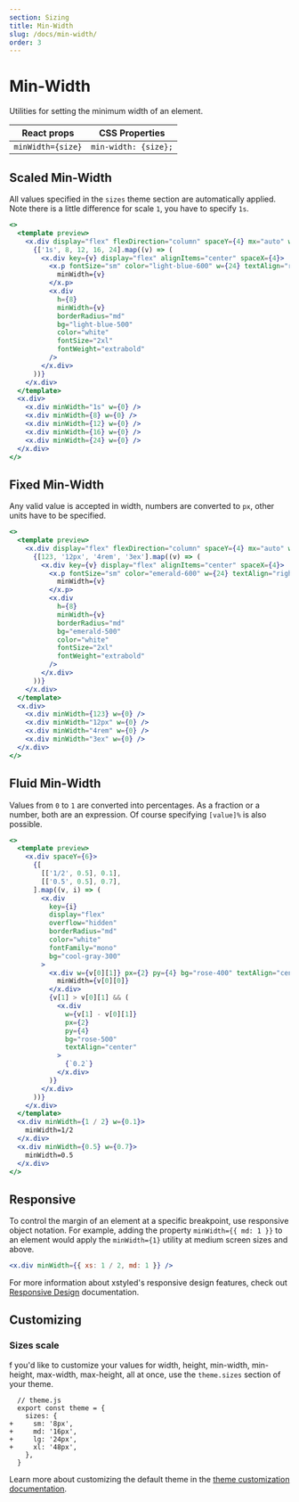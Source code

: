 ```yaml
---
section: Sizing
title: Min-Width
slug: /docs/min-width/
order: 3
---
```


# Min-Width

Utilities for setting the minimum width of an element.

<carbon-ad />

| React props       | CSS Properties       |
| ----------------- | -------------------- |
| `minWidth={size}` | `min-width: {size};` |

## Scaled Min-Width

All values specified in the `sizes` theme section are automatically applied. Note there is a little difference for scale `1`, you have to specify `1s`.

```jsx preview color=light-blue
<>
  <template preview>
    <x.div display="flex" flexDirection="column" spaceY={4} mx="auto" w={64}>
      {['1s', 8, 12, 16, 24].map((v) => (
        <x.div key={v} display="flex" alignItems="center" spaceX={4}>
          <x.p fontSize="sm" color="light-blue-600" w={24} textAlign="right">
            minWidth={v}
          </x.p>
          <x.div
            h={8}
            minWidth={v}
            borderRadius="md"
            bg="light-blue-500"
            color="white"
            fontSize="2xl"
            fontWeight="extrabold"
          />
        </x.div>
      ))}
    </x.div>
  </template>
  <x.div>
    <x.div minWidth="1s" w={0} />
    <x.div minWidth={8} w={0} />
    <x.div minWidth={12} w={0} />
    <x.div minWidth={16} w={0} />
    <x.div minWidth={24} w={0} />
  </x.div>
</>
```

## Fixed Min-Width

Any valid value is accepted in width, numbers are converted to `px`, other units have to be specified.

```jsx preview color=emerald
<>
  <template preview>
    <x.div display="flex" flexDirection="column" spaceY={4} mx="auto" w={64}>
      {[123, '12px', '4rem', '3ex'].map((v) => (
        <x.div key={v} display="flex" alignItems="center" spaceX={4}>
          <x.p fontSize="sm" color="emerald-600" w={24} textAlign="right">
            minWidth={v}
          </x.p>
          <x.div
            h={8}
            minWidth={v}
            borderRadius="md"
            bg="emerald-500"
            color="white"
            fontSize="2xl"
            fontWeight="extrabold"
          />
        </x.div>
      ))}
    </x.div>
  </template>
  <x.div>
    <x.div minWidth={123} w={0} />
    <x.div minWidth="12px" w={0} />
    <x.div minWidth="4rem" w={0} />
    <x.div minWidth="3ex" w={0} />
  </x.div>
</>
```

## Fluid Min-Width

Values from `0` to `1` are converted into percentages. As a fraction or a number, both are an expression. Of course specifying `[value]%` is also possible.

```jsx preview color=rose
<>
  <template preview>
    <x.div spaceY={6}>
      {[
        [['1/2', 0.5], 0.1],
        [['0.5', 0.5], 0.7],
      ].map((v, i) => (
        <x.div
          key={i}
          display="flex"
          overflow="hidden"
          borderRadius="md"
          color="white"
          fontFamily="mono"
          bg="cool-gray-300"
        >
          <x.div w={v[0][1]} px={2} py={4} bg="rose-400" textAlign="center">
            minWidth={v[0][0]}
          </x.div>
          {v[1] > v[0][1] && (
            <x.div
              w={v[1] - v[0][1]}
              px={2}
              py={4}
              bg="rose-500"
              textAlign="center"
            >
              {`0.2`}
            </x.div>
          )}
        </x.div>
      ))}
    </x.div>
  </template>
  <x.div minWidth={1 / 2} w={0.1}>
    minWidth=1/2
  </x.div>
  <x.div minWidth={0.5} w={0.7}>
    minWidth=0.5
  </x.div>
</>
```

## Responsive

To control the margin of an element at a specific breakpoint, use responsive object notation. For example, adding the property `minWidth={{ md: 1 }}` to an element would apply the `minWidth={1}` utility at medium screen sizes and above.

```jsx
<x.div minWidth={{ xs: 1 / 2, md: 1 }} />
```

For more information about xstyled's responsive design features, check out [Responsive Design](/docs/responsive-design/) documentation.

## Customizing

### Sizes scale

f you'd like to customize your values for width, height, min-width, min-height, max-width, max-height, all at once, use the `theme.sizes` section of your theme.

```diffjs
  // theme.js
  export const theme = {
    sizes: {
+     sm: '8px',
+     md: '16px',
+     lg: '24px',
+     xl: '48px',
    },
  }
```

Learn more about customizing the default theme in the [theme customization documentation](/docs/theme/).
